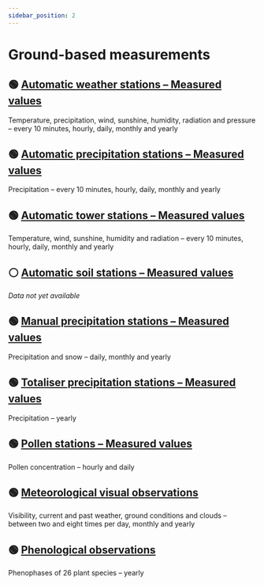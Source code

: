 ```yaml
---
sidebar_position: 2
---
```


# Ground-based measurements

## 🟢 [Automatic weather stations – Measured values](/a-data-groundbased/a1-automatic-weather-stations)
Temperature, precipitation, wind, sunshine, humidity, radiation and pressure – every 10 minutes, hourly, daily, monthly and yearly

## 🟢 [Automatic precipitation stations – Measured values](/a-data-groundbased/a2-automatic-precipitation-stations)
Precipitation – every 10 minutes, hourly, daily, monthly and yearly

## 🟢 [Automatic tower stations – Measured values](/a-data-groundbased/a3-automatic-tower-stations)
Temperature, wind, sunshine, humidity and radiation – every 10 minutes, hourly, daily, monthly and yearly

## ⚪ [Automatic soil stations – Measured values](/a-data-groundbased/a4-automatic-soil-stations)
*Data not yet available*

## 🟢 [Manual precipitation stations – Measured values](/a-data-groundbased/a5-manual-precipitation-stations)
Precipitation and snow – daily, monthly and yearly

## 🟢 [Totaliser precipitation stations – Measured values](/a-data-groundbased/a6-totaliser-precipitation-stations)
Precipitation – yearly

## 🟢 [Pollen stations – Measured values](/a-data-groundbased/a7-pollen-stations)
Pollen concentration – hourly and daily

## 🟢 [Meteorological visual observations](/a-data-groundbased/a8-meteorological-visual-observations)
Visibility, current and past weather, ground conditions and clouds – between two and eight times per day, monthly and yearly

## 🟢 [Phenological observations](/a-data-groundbased/a9-phenological-observations)
Phenophases of 26 plant species – yearly
